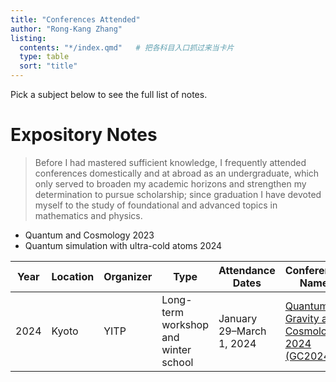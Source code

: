 ```yaml
---
title: "Conferences Attended"
author: "Rong-Kang Zhang"
listing:
  contents: "*/index.qmd"   # 把各科目入口抓过来当卡片
  type: table
  sort: "title"
---
```


Pick a subject below to see the full list of notes.

# Expository Notes

> Before I had mastered sufficient knowledge, I frequently attended conferences domestically and at abroad as an undergraduate, which only served to broaden my academic horizons and strengthen my determination to pursue scholarship; since graduation I have devoted myself to the study of foundational and advanced topics in mathematics and physics.

* Quantum and Cosmology 2023
* Quantum simulation with ultra-cold atoms 2024



| Year | Location | Organizer | Type                                 | Attendance Dates         | Conference Name                                              | Conference Theme          |
| ---- | -------- | --------- | ------------------------------------ | ------------------------ | ------------------------------------------------------------ | ------------------------- |
| 2024 | Kyoto    | YITP      | Long-term workshop and winter school | January 29–March 1, 2024 | [Quantum Gravity and Cosmology 2024 (GC2024)](https://www2.yukawa.kyoto-u.ac.jp/~gc2024/index.php) | Inflation/PBH/dark matter |
